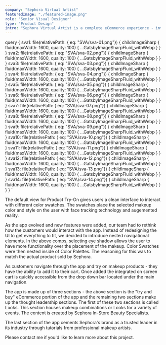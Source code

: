 ```yaml
---
company: "Sephora Virtual Artist"
featuredImage: "./featured-image.png"
role: "Senior Visual Designer"
type: "Product Design"
intro: "Sephora Virtual Artist is a complete eCommerce experience - integrating augmented reality and face tracking for users to test makeup on their face. For this project I translated the web app into a native iOS and Android app." 
---
```


  query {
    sva1: file(relativePath: { eq: "SVA/sva-01.png"}) {
      childImageSharp {
        fluid(maxWidth: 1600, quality: 100) {
          ...GatsbyImageSharpFluid_withWebp
        }
      }
    }
    sva2: file(relativePath: { eq: "SVA/sva-02.png"}) {
      childImageSharp {
        fluid(maxWidth: 1600, quality: 100) {
          ...GatsbyImageSharpFluid_withWebp
        }
      }
    }
    sva3: file(relativePath: { eq: "SVA/sva-03.png"}) {
      childImageSharp {
        fluid(maxWidth: 1600, quality: 100) {
          ...GatsbyImageSharpFluid_withWebp
        }
      }
    }
    sva4: file(relativePath: { eq: "SVA/sva-04.png"}) {
      childImageSharp {
        fluid(maxWidth: 1600, quality: 100) {
          ...GatsbyImageSharpFluid_withWebp
        }
      }
    }
    sva5: file(relativePath: { eq: "SVA/sva-05.png"}) {
      childImageSharp {
        fluid(maxWidth: 1600, quality: 100) {
          ...GatsbyImageSharpFluid_withWebp
        }
      }
    }
    sva6: file(relativePath: { eq: "SVA/sva-06.png"}) {
      childImageSharp {
        fluid(maxWidth: 1600, quality: 100) {
          ...GatsbyImageSharpFluid_withWebp
        }
      }
    }
    sva7: file(relativePath: { eq: "SVA/sva-07.png"}) {
      childImageSharp {
        fluid(maxWidth: 1600, quality: 100) {
          ...GatsbyImageSharpFluid_withWebp
        }
      }
    }
    sva8: file(relativePath: { eq: "SVA/sva-08.png"}) {
      childImageSharp {
        fluid(maxWidth: 1600, quality: 100) {
          ...GatsbyImageSharpFluid_withWebp
        }
      }
    }
    sva9: file(relativePath: { eq: "SVA/sva-09.png"}) {
      childImageSharp {
        fluid(maxWidth: 1600, quality: 100) {
          ...GatsbyImageSharpFluid_withWebp
        }
      }
    }
    sva10: file(relativePath: { eq: "SVA/sva-10.png"}) {
      childImageSharp {
        fluid(maxWidth: 1600, quality: 100) {
          ...GatsbyImageSharpFluid_withWebp
        }
      }
    }
    sva11: file(relativePath: { eq: "SVA/sva-11.png"}) {
      childImageSharp {
        fluid(maxWidth: 1600, quality: 100) {
          ...GatsbyImageSharpFluid_withWebp
        }
      }
    }
    sva12: file(relativePath: { eq: "SVA/sva-12.png"}) {
      childImageSharp {
        fluid(maxWidth: 1600, quality: 100) {
          ...GatsbyImageSharpFluid_withWebp
        }
      }
    }
    sva13: file(relativePath: { eq: "SVA/sva-13.png"}) {
      childImageSharp {
        fluid(maxWidth: 1600, quality: 100) {
          ...GatsbyImageSharpFluid_withWebp
        }
      }
    }
    sva14: file(relativePath: { eq: "SVA/sva-14.png"}) {
      childImageSharp {
        fluid(maxWidth: 1600, quality: 100) {
          ...GatsbyImageSharpFluid_withWebp
        }
      }
    }
  }
`

<GridTwo>

<ImageContainer classes="large" fluid={props.data.sva1.childImageSharp.fluid} />

<ImageContainer classes="small" fluid={props.data.sva2.childImageSharp.fluid} />

<ImageContainer classes="small" fluid={props.data.sva3.childImageSharp.fluid} />

<p class="small right blog-text">The default view for Product Try-On gives users a clean interface to interact with different color swatches. The swatches place the selected makeup color and style on the user with face tracking technology and augemented reality.</p>

<ImageContainer classes="small" fluid={props.data.sva4.childImageSharp.fluid} />

<ImageContainer classes="small" fluid={props.data.sva5.childImageSharp.fluid} />

<p class="small right blog-text">As the app evolved and new features were added, our team had to rethink how the customers would interact with the app. Instead of redesigning the UI to get everything to fit, we decided to introduce nested navigational elements. In the above comps, selecting eye shadow allows the user to have more functionality over the placement of the makeup. Color Swatches were then nested inside of Color Palettes. The reasoning for this was to match the actual product sold by Sephora.</p>

<ImageContainer classes="small right" fluid={props.data.sva6.childImageSharp.fluid} />

<ImageContainer classes="small right" fluid={props.data.sva7.childImageSharp.fluid} />

<ImageContainer classes="small right" fluid={props.data.sva8.childImageSharp.fluid} />

<p class="small right blog-text">As customers navigate through the app and try on makeup products - they have the ability to add it to their cart. Once added the integrated on screen cart is quickly accessible from the drop down bar located under the main navigation.</p>

<ImageContainer classes="large" fluid={props.data.sva9.childImageSharp.fluid} />

<p class="small right blog-text">The app is made up of three sections - the above section is the "try and buy" eCommerce portion of the app and the remaining two sections make up the thought leadership sections. The first of these two sections is called Looks. This section houses makeup combinations or Looks for a variety of events. The content is created by Sephora In-Store Beauty Specialists.</p>

<ImageContainer classes="small right" fluid={props.data.sva10.childImageSharp.fluid} />

<ImageContainer classes="small right" fluid={props.data.sva11.childImageSharp.fluid} />

<p class="small right blog-text">The last section of the app cements Sephora's brand as a trusted leader in its industry through tutorials from professional makeup artists.</p>

<ImageContainer classes="small" fluid={props.data.sva12.childImageSharp.fluid} />

<ImageContainer classes="small" fluid={props.data.sva13.childImageSharp.fluid} />

<ImageContainer classes="small right" fluid={props.data.sva14.childImageSharp.fluid} />

<p class="small right blog-text">Please contact me if you'd like to learn more about this project.</p>

</GridTwo>
